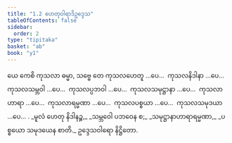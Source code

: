```yaml
---
title: "1.2 ဟေတုဝါရာဒိဥဒ္ဒေသ"
tableOfContents: false
sidebar:
  order: 2
type: "tipitaka"
basket: "ab"
book: "y1"
---
```



<DynamicBreadcrumb />

<Division number="49" book="y1" e="ch" v="33" p="6">

<Paragraph number="99" book="y1">
ယေ ကေစိ ကုသလာ ဓမ္မာ, သဗ္ဗေ တေ ကုသလဟေတူ …ပေ…  ကုသလနိဒါနာ …ပေ…  ကုသလသမ္ဘဝါ …ပေ…  ကုသလပ္ပဘဝါ …ပေ…  ကုသလသမုဋ္ဌာနာ …ပေ…  ကုသလာဟာရာ …ပေ…  ကုသလာရမ္မဏာ …ပေ…  ကုသလပစ္စယာ …ပေ…  ကုသလသမုဒယာ …ပေ… .
</Paragraph>

<Paragraph number="100" type="verses" book="y1">
_မူလံ ဟေတု နိဒါနဉ္စ,_  
_သမ္ဘဝေါ ပဘဝေန စ;_  
_သမုဋ္ဌာနာဟာရာရမ္မဏာ,_  
_ပစ္စယော သမုဒယေန စာတိ._  


</Paragraph>
</Division>

<Paragraph number="101" type="center" book="y1">
ဥဒ္ဒေသဝါရော နိဋ္ဌိတော.
</Paragraph>